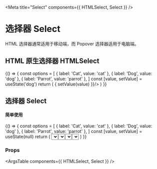 
<Meta title="Select" components={{ HTMLSelect, Select }} />

# 选择器 Select

HTML 选择器通常适用于移动端，而 Popover 选择器适用于电脑端。


## HTML 原生选择器 HTMLSelect


<Canvas>
  <Story name="HTMLSelect">
    {() => {
      const options = [
        { label: 'Cat', value: 'cat' },
        { label: 'Dog', value: 'dog' },
        { label: 'Parrot', value: 'parrot' },
      ]
      const [value, setValue] = useState('dog')
      return (
        <HTMLSelect options={options} value={value} onChange={(value) => { setValue(value) }}/>
      )
    }}
  </Story>
</Canvas>

## 选择器 Select

#### 简单使用

<Canvas>
  <Story name="Select">
    {() => {
      const options = [
        { label: 'Cat', value: 'cat' },
        { label: 'Dog', value: 'dog' },
        { label: 'Parrot', value: 'parrot' },
      ]
      const [value, setValue] = useState(null)
      return (
        <Select
          options={options}
          placeholder={'Select animal'}
          value={value}
          onChange={(value) => { console.log(value); setValue(value) }}
        />
      )
    }}
  </Story>
</Canvas>

#### 可选项分组

对下拉菜单里的可选项分组

<Canvas>
  <Story name="Select with item sections">
    {() => {
      const sections = [{
        label: 'Animal',
        options: [
          { label: 'Cat', value: 'cat' },
          { label: 'Dog', value: 'dog' },
          { label: 'Parrot', value: 'parrot' },
        ],
      }, {
        label: 'Fruit',
        options: [
          { label: 'Apple', value: 'apple' },
          { label: 'Banana', value: 'banana' },
          { label: 'Lemon', value: 'lemon' },
        ]
      }]
      const [value, setValue] = useState('apple')
      return (
        <Select
          sections={sections}
          placeholder={'Select animal'}
          value={value}
          onChange={(value) => { console.log(value); setValue(value) }}
        />
      )
    }}
  </Story>
</Canvas>

#### 自定义模板

可以自定义选项内容

<Canvas>
  <Story name="Select with filter">
    {() => {
      const data = [
        { name: 'Cat', id: 'cat' },
        { name: 'Dog', id: 'dog' },
        { name: 'Parrot', id: 'parrot' },
      ]
      const options = data.map((i) => {
        return {
          label: i.name,
          value: i.id,
          content: (
            <div className="flex flex-row justify-between">
              <div>{i.name}</div>
              <div className="font-bold">{i.id.toUpperCase()}</div>
            </div>
          )
        }
      })
      const [value, setValue] = useState(null)
      return (
        <Select
          options={options}
          placeholder={'Select animal'}
          value={value}
          onChange={(value) => { console.log(value); setValue(value) }}
        />
      )
    }}
  </Story>
</Canvas>

### 可搜索选项

<Canvas>
  <Story name="Select with search">
    {() => {
      const options = [
        { label: 'Cat', value: 'cat' },
        { label: 'Dog', value: 'dog' },
        { label: 'Parrot', value: 'parrot' },
      ]
      const [value, setValue] = useState(null)
      return (
        <Select
          placeholder={'Please select'}
          options={options}
          value={value}
          onChange={(value) => { console.log('onChange', value); setValue(value) }}
          searchable
        >
        </Select>
      )
    }}
  </Story>
</Canvas>

### Props

<ArgsTable components={{ HTMLSelect, Select }} />
